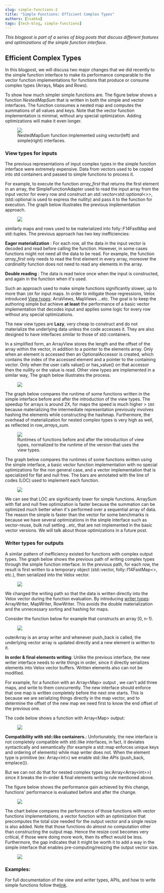 ```yaml
---
slug: simple-functions-2
title: "Simple Functions: Efficient Complex Types"
authors: [lsakka]
tags: [tech-blog, simple-functions]
---
```

_This blogpost is part of a series of blog posts that discuss different features and optimizations of the simple function interface_.


## Efficient Complex Types
In this blogpost, we will discuss two major changes that we did recently to the simple function interface to make its performance comparable to the vector function implementations for functions that produce or consume complex types (Arrays, Maps and Rows).

To show how much simpler simple functions are. The figure below shows a function _NestedMapSum_ that is written in both the simple and vector interfaces. The function consumes a nested map and computes the summations of all values and keys.
Note that the vector function implementation is minimal, without any special optimization. Adding optimizations will make it even longer.

<figure>
 <img src="/img/simple1_2.png"/>
 <figcaption> NestedMapSum function implemented using vector(left) and simple(right) interfaces.</figcaption>
</figure>


### View types for inputs
The previous representations of input complex types in the simple function interface were extremely expensive. Data from vectors used to be copied into std containers and passed to simple functions to process it.

For example, to execute the function _array_first_ that returns the first element in an array, the SimpleFunctionAdapter used to read the input array from the input vector for every row and construct an _std::vector<std::optional<\>\>_, (std::optional is used to express the nullity) and pass it to the function for execution. The graph below illustrates the previous implementation approach.
<figure>
 <img src="/img/simple1_3.png"/>
</figure>
similarly maps and rows used to be materialized into folly::F14FastMap and std::tuples. The previous approach has two key inefficiencies:

**Eager materialization** : For each row, all the data in the input vector is decoded and read before calling the function. However, in some cases functions might not need all the data to be read. For example, the function _array_first_ only needs to read the first element in every array, moreover the _cardinality_ function does not need to read any elements in the array.

**Double reading** : The data is read twice once when the input is constructed, and again in the function when it's used.

Such an approach used to make simple functions significantly slower, up to more than `10X` for input maps. In order to mitigate those regressions, Velox introduced <a href="https://github.com/facebookincubator/velox/blob/main/velox/expression/ComplexViewTypes.h">View types</a>: ArraViews, MapViews ...etc. The goal is to keep the authoring simple but achieve **at least** the performance of a basic vector implementation that decodes input and applies some logic for every row without any special optimizations.

The new view types are **Lazy**, very cheap to construct and do not materialize the underlying data unless the code accesses it. They are also designed to have interfaces similar to those of std::containers.

In a simplified form, an ArrayView stores the length and the offset of the array within the vector, in addition to a pointer to the elements array. Only when an element is accessed then an OptionalAccessor is created, which contains the index of the accessed element and a pointer
to the containing vector. Only when the user calls value() or has_value() on that accessor then the nullity or the value is read. Other view types are implemented in a similar way,
The graph below illustrates the process.

<figure>
 <img src="/img/simple1_4.png"/>
</figure>


The graph below compares the runtime of some functions written in the simple interface before and after the introduction of the view types. The speedup for arrays is around 2X, for maps the speed is much higher > `10X` because materializing the intermediate representation previously involves hashing the elements while constructing the hashmap. Furthermore, the overhead of materialization for nested complex types is very high as well, as reflected in _row_arrays_sum_.

<figure>
 <img src="/img/simple1_6.png"/>
 <figcaption> Runtimes of functions before and after the introduction of view types, normalized to the runtime of the version that uses the view types.</figcaption>
</figure>


The graph below compares the runtimes of some functions written using the simple interface, a basic vector function implementation with no special optimizations for the non general case, and a vector implementation that is specialized for flat and null free. The bars are annotated with the line of codes (LOC) used to implement each function.


<figure>
 <img src="/img/simple1_7.png"/>
</figure>

We can see that LOC are significantly lower for simple functions. ArraySum with flat and null free optimization is faster because the summation can be optimized much better when it's performed over a sequential array of data.
The reason the simple is faster than the vector for some benchmarks is because we have several optimizations in the simple interface such as vector-reuse, bulk null setting ..etc,  that are not implemented in the basic vector versions. We will talk about those optimizations in a future post.

### Writer types for outputs


A similar pattern of inefficiency existed for functions with complex output types. The graph below shows the previous path of writing complex types through the simple function interface. In the previous  path, for each row, the result is first written to a temporary object (std::vector, folly::f14FastMap<\>, etc.), then serialized into the Velox vector.
<figure>
 <img src="/img/simple1_5.png"/>
</figure>

We changed the writing path so that the data is written directly into the Velox vector during the function evaluation. By introducing <a href="https://github.com/facebookincubator/velox/blob/main/velox/expression/ComplexWriterTypes.h">writer types</a>: ArrayWriter, MapWriter, RowWriter. This avoids the double materialization and the unnecessary sorting and hashing for maps.

Consider the function below for example that constructs an array [0, n-1).

<figure>
 <img src="/img/simple1_code1.png"/>
</figure>


outerArray is an array writer and whenever push_back is called, the underlying vector array is updated directly and a new element is written to it.

**In order & final elements writing**: Unlike the previous interface, the new writer interface needs to write things in order, since it directly serializes elements into Velox vector buffers. Written elements also can not be modified.

For example, for a function with an Array<Map\> output , we can't add three maps, and write to them concurrently. The new interface should enforce that one map is written completely before the next one starts. This is because we are serializing things directly in the map vector, and to determine the offset of the new map we need first to know the end offset of the previous one.

The code below shows a function with Array<Map\> output:
<figure>
 <img src="/img/simple1_code2.png"/>
</figure>

**Compatibility with std::like containers.**: Unfortunately, the new interface is not completely compatible with std::like interfaces, in fact, it deviates syntactically and semantically (for example a std::map enforces unique keys and ordering of elements) while map writer does not.
When the element type is primitive (ex: Array<int\>) we enable std::like APIs (push_back, emplace()).

But we can not do that for nested complex types (ex:Array<Array<int\>\>) since it breaks the in-order & final elements writing rule mentioned above.

The figure below shows the performance gain achieved by this change, functions' performance is evaluated before and after the change.
<figure>
 <img src="/img/simple1_8.png"/>
</figure>


The chart below compares the performance of those functions with vector functions implementations, a vector function with an optimization that precomputes the total size needed for the output vector and a single resize is also added.
Note that those functions do almost no computation other than constructing the output map. Hence the resize cost becomes very critical, if those were doing more work, then its effect would be less.
Furthermore, the gap indicates that it might be worth it to add a way in the simple interface that enables pre-computing/resizing the output vector size.
<figure>
 <img src="/img/simple1_9.png"/>
</figure>


### Examples:

For full documentation of the view and writer types, APIs, and how to write simple functions follow the<a href="https://facebookincubator.github.io/velox/develop/scalar-functions.html#vector-functions">link</a>.
